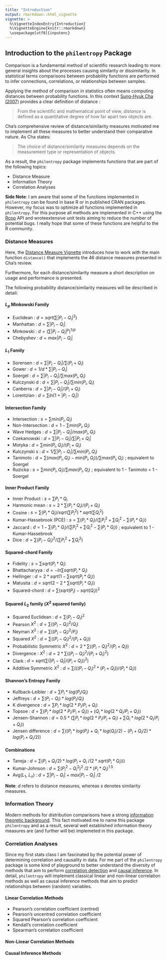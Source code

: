 ```yaml
---
title: "Introduction"
output: rmarkdown::html_vignette
vignette: >
  %\VignetteIndexEntry{Introduction}
  %\VignetteEngine{knitr::rmarkdown}
  \usepackage[utf8]{inputenc}
---
```


## Introduction to the `philentropy` Package

Comparison is a fundamental method of scientific research leading to more general insights about the processes causing similarity or dissimilarity. In statistical terms comparisons between probability functions are performed to infer connections, correlations, or relationships between samples.

Applying the method of comparison in statistics often means computing distances between probability functions. In this context [Sung-Hyuk Cha (2007)](http://csis.pace.edu/ctappert/dps/d861-12/session4-p2.pdf) provides a clear definition of distance : 

> From the scientific and mathematical point of view, _distance_ is defined as a quantitative degree of how far apart two objects are.

Cha's comprehensive review of distance/similarity measures motivated me to implement all these measures to better understand their comparative nature. As Cha states:

> The choice of distance/similarity measures depends on the measurement type or representation of objects.

As a result, the `philentropy` package implements functions that are part of the following topics:

* Distance Measure
* Information Theory
* Correlation Analyses

__Side Note__: I am aware that some of the functions implemented in `philentropy` can be found in base R or in published CRAN packages. However, my focus was to optimize all functions implemented in `philentropy`. For this purpose all methods are implemented in C++ using the [Rcpp](http://www.rcpp.org/) API and wroteextensive unit tests aiming to reduce the number of potential bugs. I really hope that some of these functions are helpful to the R community.

### Distance Measures

Here, the [Distance Measure Vignette](https://github.com/HajkD/philentropy/blob/master/vignettes/Distances.Rmd) introduces how to work with the main function `distance()` that implements the 46 distance measures presented in Cha's review.

Furthermore, for each distance/similarity measure a short description on usage and performance is presented.

The following probability distance/similarity measures will be described in detail:

#### $L_p$ Minkowski Family
* Euclidean : $d = sqrt( \sum | P_i - Q_i |^2)$
* Manhattan : $d = \sum | P_i - Q_i |$
* Minkowski : $d = ( \sum | P_i - Q_i |^p)^{1/p}$
* Chebyshev : $d = max | P_i - Q_i |$

#### $L_1$ Family
* Sorensen : $d = \sum | P_i - Q_i | / \sum (P_i + Q_i)$
* Gower : $d = 1/d * \sum | P_i - Q_i |$
* Soergel : $d = \sum | P_i - Q_i | / \sum max(P_i , Q_i)$
* Kulczynski d : $d = \sum | P_i - Q_i | / \sum min(P_i , Q_i)$
* Canberra : $d = \sum | P_i - Q_i | / (P_i + Q_i)$
* Lorentzian : $d = \sum ln(1 + | P_i - Q_i |)$

#### Intersection Family
* Intersection : $s = \sum min(P_i , Q_i)$
* Non-Intersection : $d = 1 - \sum min(P_i , Q_i)$
* Wave Hedges : $d = \sum | P_i - Q_i | / max(P_i , Q_i)$
* Czekanowski : $d = \sum | P_i - Q_i | / \sum | P_i + Q_i |$
* Motyka : $d = \sum min(P_i , Q_i) / (P_i + Q_i)$
* Kulczynski s : $d = 1 / \sum | P_i - Q_i | / \sum min(P_i , Q_i)$
* Tanimoto : $d = \sum (max(P_i , Q_i) - min(P_i , Q_i)) / \sum max(P_i , Q_i)$ ; equivalent to Soergel
* Ruzicka : $s = \sum min(P_i , Q_i) / \sum max(P_i , Q_i)$ ; equivalent to 1 - Tanimoto = 1 - Soergel 

#### Inner Product Family
* Inner Product : $s = \sum P_i * Q_i$
* Harmonic mean : $s = 2 * \sum (P_i * Q_i) / (P_i + Q_i)$
* Cosine : $s = \sum (P_i * Q_i) / sqrt(\sum P_i^2) * sqrt(\sum Q_i^2)$
* Kumar-Hassebrook (PCE) : $s = \sum (P_i * Q_i) / (\sum P_i^2 + \sum Q_i^2 - \sum (P_i * Q_i))$
* Jaccard : $d = 1 - \sum (P_i * Q_i) / (\sum P_i^2 + \sum Q_i^2 - \sum (P_i * Q_i))$ ; equivalent to 1 - Kumar-Hassebrook
* Dice : $d = \sum (P_i - Q_i)^2 / (\sum P_i^2 + \sum Q_i^2)$

#### Squared-chord Family
* Fidelity : $s = \sum sqrt(P_i * Q_i)$
* Bhattacharyya : $d = - ln \sum sqrt(P_i * Q_i)$
* Hellinger : $d = 2 * sqrt( 1 - \sum sqrt(P_i * Q_i))$
* Matusita : $d = sqrt( 2 - 2 * \sum sqrt(P_i * Q_i))$
* Squared-chord : $d = \sum ( sqrt(P_i) - sqrt(Q_i) )^2$

#### Squared $L_2$ family ($X^2$ squared family)
* Squared Euclidean : $d = \sum ( P_i - Q_i )^2$
* Pearson $X^2$ : $d = \sum ( (P_i - Q_i )^2 / Q_i )$
* Neyman $X^2$ : $d = \sum ( (P_i - Q_i )^2 / P_i )$
* Squared $X^2$ : $d = \sum ( (P_i - Q_i )^2 / (P_i + Q_i) )$
* Probabilistic Symmetric $X^2$ : $d = 2 *  \sum ( (P_i - Q_i )^2 / (P_i + Q_i) )$
* Divergence : $X^2$ : $d = 2 *  \sum ( (P_i - Q_i )^2 / (P_i + Q_i)^2 )$
* Clark : $d = sqrt ( \sum (| P_i - Q_i | / (P_i + Q_i))^2 )$
* Additive Symmetric $X^2$ : $d = \sum ( ((P_i - Q_i)^2 * (P_i + Q_i)) / (P_i * Q_i) )$

#### Shannon's Entropy Family
* Kullback-Leibler : $d = \sum P_i * log(P_i / Q_i)$
* Jeffreys : $d = \sum (P_i - Q_i) * log(P_i / Q_i)$
* K divergence : $d = \sum P_i * log(2 * P_i / P_i + Q_i)$
* Topsoe : $d = \sum ( P_i * log(2 * P_i / P_i + Q_i) ) + ( Q_i * log(2 * Q_i / P_i + Q_i) )$
* Jensen-Shannon :  $d = 0.5 * ( \sum P_i * log(2 * P_i / P_i + Q_i) + \sum Q_i * log(2 * Q_i / P_i + Q_i))$ 
* Jensen difference : $d = \sum ( (P_i * log(P_i) + Q_i * log(Q_i) / 2) - (P_i + Q_i / 2) * log(P_i + Q_i / 2) )$

#### Combinations
* Taneja : $d = \sum ( P_i + Q_i / 2) * log( P_i + Q_i$ $/ ( 2 * sqrt( P_i * Q_i)) )$
* Kumar-Johnson : $d = \sum (P_i^2 - Q_i^2)^2$ $/ 2 * (P_i * Q_i)^1.5$
* Avg($L_1$, $L_n$) : $d = \sum | P_i - Q_i| + max{ | P_i - Q_i |}$ $/ 2$

__Note__: $d$ refers to distance measures, whereas $s$ denotes similarity measures.

### Information Theory

Modern methods for distribution comparisons have a strong [information theoretic background](http://compbio.biosci.uq.edu.au/mediawiki/upload/b/b3/Jaynes_PhysRev1957-1.pdf). This fact motivated me to name this package `philentropy` and as a result, several well established information theory measures are (and further will be) implemeted in this package. 


### Correlation Analyses

Since my first stats class I am fascinated by the potential power of determining correlation and causality in data. For me part of the `philentropy` package is some kind of playground to better understand the diversity of methods that aim to perform [correlation detection](http://www3.nd.edu/~mclark19/learn/CorrelationComparison.pdf) and [causal inference](http://ftp.cs.ucla.edu/pub/stat_ser/r350.pdf). In detail, `philentropy` will implement classical linear and non-linear correlation methods as well as causal inference methods that aim to predict relationships between (random) variables. 

#### Linear Correlation Methods

* Pearson's correlation coefficient (centred)
* Pearson's uncentred correlation coefficient
* Squared Pearson's correlation coefficient
* Kendall's correlation coefficient
* Spearman's correlation coefficient

#### Non-Linear Correlation Methods

#### Causal Inference Methods






